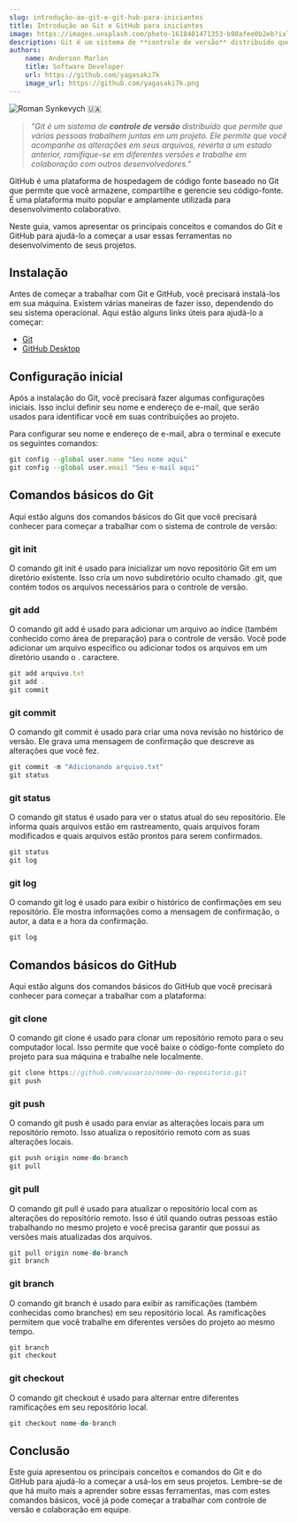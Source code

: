 ```yaml
---
slug: introdução-ao-git-e-git-hub-para-iniciantes
title: Introdução ao Git e GitHub para iniciantes
image: https://images.unsplash.com/photo-1618401471353-b98afee0b2eb?ixlib=rb-4.0.3&ixid=MnwxMjA3fDB8MHxwaG90by1wYWdlfHx8fGVufDB8fHx8&auto=format&fit=crop&w=1188&q=80
description: Git é um sistema de **controle de versão** distribuído que permite que várias pessoas trabalhem juntas em um projeto. Ele permite que você acompanhe as alterações em seus arquivos, reverta a um estado anterior, ramifique-se em diferentes versões e trabalhe em colaboração com outros desenvolvedores.
authors:
    name: Anderson Marlon
    title: Software Developer
    url: https://github.com/yagasaki7k
    image_url: https://github.com/yagasaki7k.png
---
```


![](https://images.unsplash.com/photo-1618401471353-b98afee0b2eb?ixlib=rb-4.0.3&ixid=MnwxMjA3fDB8MHxwaG90by1wYWdlfHx8fGVufDB8fHx8&auto=format&fit=crop&w=1188&q=80 "Roman Synkevych 🇺🇦")

> _"Git é um sistema de **controle de versão** distribuído que permite que várias pessoas trabalhem juntas em um projeto. Ele permite que você acompanhe as alterações em seus arquivos, reverta a um estado anterior, ramifique-se em diferentes versões e trabalhe em colaboração com outros desenvolvedores."_

GitHub é uma plataforma de hospedagem de código fonte baseado no Git que permite que você armazene, compartilhe e gerencie seu código-fonte. É uma plataforma muito popular e amplamente utilizada para desenvolvimento colaborativo.

Neste guia, vamos apresentar os principais conceitos e comandos do Git e GitHub para ajudá-lo a começar a usar essas ferramentas no desenvolvimento de seus projetos.

## Instalação
Antes de começar a trabalhar com Git e GitHub, você precisará instalá-los em sua máquina. Existem várias maneiras de fazer isso, dependendo do seu sistema operacional. Aqui estão alguns links úteis para ajudá-lo a começar:

- [Git](https://git-scm.com/downloads)
- [GitHub Desktop](https://desktop.github.com/)

## Configuração inicial

Após a instalação do Git, você precisará fazer algumas configurações iniciais. Isso inclui definir seu nome e endereço de e-mail, que serão usados para identificar você em suas contribuições ao projeto.

Para configurar seu nome e endereço de e-mail, abra o terminal e execute os seguintes comandos:

```TypeScript
git config --global user.name "Seu nome aqui"
git config --global user.email "Seu e-mail aqui"
```

## Comandos básicos do Git
Aqui estão alguns dos comandos básicos do Git que você precisará conhecer para começar a trabalhar com o sistema de controle de versão:

### git init
O comando git init é usado para inicializar um novo repositório Git em um diretório existente. Isso cria um novo subdiretório oculto chamado .git, que contém todos os arquivos necessários para o controle de versão.

### git add

O comando git add é usado para adicionar um arquivo ao índice (também conhecido como área de preparação) para o controle de versão. Você pode adicionar um arquivo específico ou adicionar todos os arquivos em um diretório usando o . caractere.

```TypeScript
git add arquivo.txt
git add .
git commit
```
### git commit
O comando git commit é usado para criar uma nova revisão no histórico de versão. Ele grava uma mensagem de confirmação que descreve as alterações que você fez.

```TypeScript
git commit -m "Adicionando arquivo.txt"
git status
```
### git status

O comando git status é usado para ver o status atual do seu repositório. Ele informa quais arquivos estão em rastreamento, quais arquivos foram modificados e quais arquivos estão prontos para serem confirmados.

```TypeScript
git status
git log
```
### git log
O comando git log é usado para exibir o histórico de confirmações em seu repositório. Ele mostra informações como a mensagem de confirmação, o autor, a data e a hora da confirmação.

```TypeScript
git log
```

## Comandos básicos do GitHub
Aqui estão alguns dos comandos básicos do GitHub que você precisará conhecer para começar a trabalhar com a plataforma:

### git clone

O comando git clone é usado para clonar um repositório remoto para o seu computador local. Isso permite que você baixe o código-fonte completo do projeto para sua máquina e trabalhe nele localmente.

```TypeScript
git clone https://github.com/usuario/nome-do-repositorio.git
git push
```

### git push

O comando git push é usado para enviar as alterações locais para um repositório remoto. Isso atualiza o repositório remoto com as suas alterações locais.

```TypeScript
git push origin nome-do-branch
git pull
```
### git pull

O comando git pull é usado para atualizar o repositório local com as alterações do repositório remoto. Isso é útil quando outras pessoas estão trabalhando no mesmo projeto e você precisa garantir que possui as versões mais atualizadas dos arquivos.

```TypeScript
git pull origin nome-do-branch
git branch
```
### git branch 

O comando git branch é usado para exibir as ramificações (também conhecidas como branches) em seu repositório local. As ramificações permitem que você trabalhe em diferentes versões do projeto ao mesmo tempo.

```TypeScript
git branch
git checkout
```
### git checkout 

O comando git checkout é usado para alternar entre diferentes ramificações em seu repositório local.

```TypeScript
git checkout nome-do-branch
```

## Conclusão

Este guia apresentou os principais conceitos e comandos do Git e do GitHub para ajudá-lo a começar a usá-los em seus projetos. Lembre-se de que há muito mais a aprender sobre essas ferramentas, mas com estes comandos básicos, você já pode começar a trabalhar com controle de versão e colaboração em equipe.